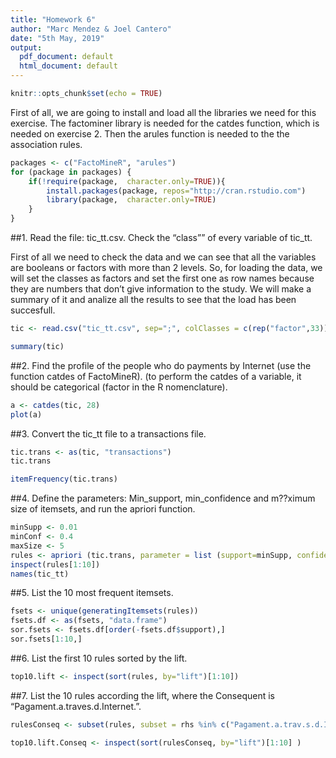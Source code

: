 ```yaml
---
title: "Homework 6"
author: "Marc Mendez & Joel Cantero"
date: "5th May, 2019"
output:
  pdf_document: default
  html_document: default
---
```


```r
knitr::opts_chunk$set(echo = TRUE)

```


First of all, we are going to install and load all the libraries we need for this exercise. The factominer library is needed for the catdes function, which is needed on exercise 2. Then the arules function is needed to the the association rules.


```r
packages <- c("FactoMineR", "arules")
for (package in packages) {
    if(!require(package,  character.only=TRUE)){
        install.packages(package, repos="http://cran.rstudio.com")
        library(package,  character.only=TRUE)
    } 
}
```


##1. Read the file: tic_tt.csv. Check the "class"" of every variable of tic_tt.

First of all we need to check the data and we can see that all the variables are booleans or factors with more than 2 levels. So, for loading the data, we will set the classes as factors and set the first one as row names because they are numbers that don't give information to the study. We will make a summary of it and analize all the results to see that the load has been succesfull.
```r
tic <- read.csv("tic_tt.csv", sep=";", colClasses = c(rep("factor",33)), row.names=1)

summary(tic)
```
##2. Find the profile of the people who do payments by Internet (use the function catdes of FactoMineR). (to perform the catdes of a variable, it should be categorical (factor in the R nomenclature).
```r
a <- catdes(tic, 28)
plot(a)
```
##3. Convert the tic_tt file to a transactions file.

```r
tic.trans <- as(tic, "transactions")
tic.trans

itemFrequency(tic.trans)
```

##4. Define the parameters: Min_support, min_confidence and m??ximum size of itemsets, and run the apriori function.

```r
minSupp <- 0.01
minConf <- 0.4
maxSize <- 5
rules <- apriori (tic.trans, parameter = list (support=minSupp, confidence=minConf, maxlen = maxSize))
inspect(rules[1:10])
names(tic_tt)
```

##5. List the 10 most frequent itemsets.
```r
fsets <- unique(generatingItemsets(rules))
fsets.df <- as(fsets, "data.frame")
sor.fsets <- fsets.df[order(-fsets.df$support),]
sor.fsets[1:10,]
```

##6. List the first 10 rules sorted by the lift.

```r
top10.lift <- inspect(sort(rules, by="lift")[1:10])
```

##7. List the 10 rules according the lift, where the Consequent is "Pagament.a.traves.d.Internet.".

```r
rulesConseq <- subset(rules, subset = rhs %in% c("Pagament.a.trav.s.d.Internet.=FALSE") )

top10.lift.Conseq <- inspect(sort(rulesConseq, by="lift")[1:10] )
```